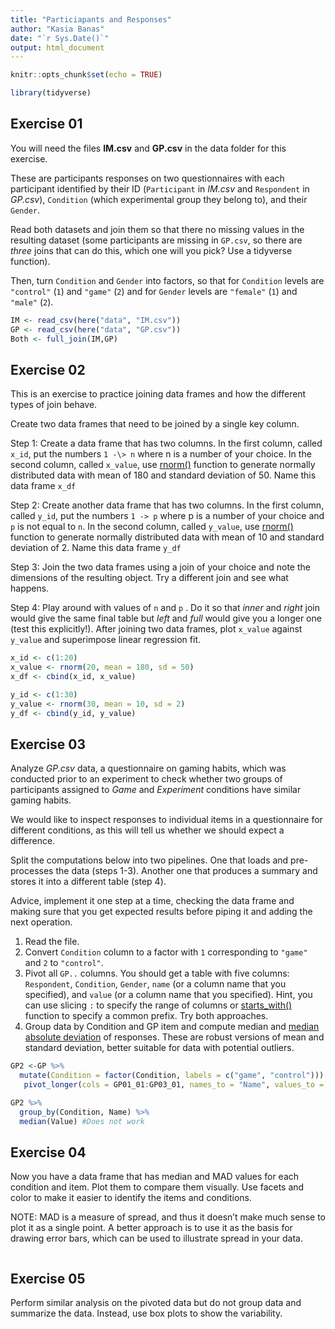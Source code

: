 ```yaml
---
title: "Particiapants and Responses"
author: "Kasia Banas"
date: "`r Sys.Date()`"
output: html_document
---
```


```r
knitr::opts_chunk$set(echo = TRUE)

library(tidyverse)

```

## Exercise 01

You will need the files **IM.csv** and **GP.csv** in the data folder for this exercise.

These are participants responses on two questionnaires with each participant identified by their ID (`Participant` in *IM.csv* and `Respondent` in *GP.csv*), `Condition` (which experimental group they belong to), and their `Gender`.

Read both datasets and join them so that there no missing values in the resulting dataset (some participants are missing in `GP.csv`, so there are *three* joins that can do this, which one will you pick? Use a tidyverse function).

Then, turn `Condition` and `Gender` into factors, so that for `Condition` levels are `"control"` (`1`) and `"game"` (`2`) and for `Gender` levels are `"female"` (`1`) and `"male"` (`2`).

```r
IM <- read_csv(here("data", "IM.csv"))
GP <- read_csv(here("data", "GP.csv"))
Both <- full_join(IM,GP)
```

## Exercise 02

This is an exercise to practice joining data frames and how the different types of join behave.

Create two data frames that need to be joined by a single key column.

Step 1: Create a data frame that has two columns. In the first column, called `x_id`, put the numbers `1 -\> n` where n is a number of your choice. In the second column, called `x_value`, use [rnorm()](https://stat.ethz.ch/R-manual/R-devel/library/stats/html/Normal.html) function to generate normally distributed data with mean of 180 and standard deviation of 50. Name this data frame `x_df`

Step 2: Create another data frame that has two columns. In the first column, called `y_id`, put the numbers `1 -> p` where p is a number of your choice and `p` is not equal to `n`. In the second column, called `y_value`, use [rnorm()](https://stat.ethz.ch/R-manual/R-devel/library/stats/html/Normal.html) function to generate normally distributed data with mean of 10 and standard deviation of 2. Name this data frame `y_df`

Step 3: Join the two data frames using a join of your choice and note the dimensions of the resulting object. Try a different join and see what happens.

Step 4: Play around with values of `n` and `p` . Do it so that *inner* and *right* join would give the same final table but *left* and *full* would give you a longer one (test this explicitly!). After joining two data frames, plot `x_value` against `y_value` and superimpose linear regression fit.

```r
x_id <- c(1:20)
x_value <- rnorm(20, mean = 180, sd = 50)
x_df <- cbind(x_id, x_value)

y_id <- c(1:30)
y_value <- rnorm(30, mean = 10, sd = 2)
y_df <- cbind(y_id, y_value)
```

## Exercise 03

Analyze *GP.csv* data, a questionnaire on gaming habits, which was conducted prior to an experiment to check whether two groups of participants assigned to *Game* and *Experiment* conditions have similar gaming habits.

We would like to inspect responses to individual items in a questionnaire for different conditions, as this will tell us whether we should expect a difference.

Split the computations below into two pipelines. One that loads and pre-processes the data (steps 1-3). Another one that produces a summary and stores it into a different table (step 4).

Advice, implement it one step at a time, checking the data frame and making sure that you get expected results before piping it and adding the next operation.

1.  Read the file.
2.  Convert `Condition` column to a factor with `1` corresponding to `"game"` and `2` to `"control"`.
3.  Pivot all `GP..` columns. You should get a table with five columns: `Respondent`, `Condition`, `Gender`, `name` (or a column name that you specified), and `value` (or a column name that you specified). Hint, you can use slicing `:` to specify the range of columns or [starts_with()](https://tidyselect.r-lib.org/reference/starts_with.html) function to specify a common prefix. Try both approaches.
4.  Group data by Condition and GP item and compute median and [median absolute deviation](https://stat.ethz.ch/R-manual/R-devel/library/stats/html/mad.html) of responses. These are robust versions of mean and standard deviation, better suitable for data with potential outliers.

```r
GP2 <-GP %>% 
  mutate(Condition = factor(Condition, labels = c("game", "control"))) %>%
   pivot_longer(cols = GP01_01:GP03_01, names_to = "Name", values_to = "Value")

GP2 %>% 
  group_by(Condition, Name) %>% 
  median(Value) #Does not work
```

## Exercise 04

Now you have a data frame that has median and MAD values for each condition and item. Plot them to compare them visually. Use facets and color to make it easier to identify the items and conditions.

NOTE: MAD is a measure of spread, and thus it doesn’t make much sense to plot it as a single point. A better approach is to use it as the basis for drawing error bars, which can be used to illustrate spread in your data.

```r

```

## Exercise 05

Perform similar analysis on the pivoted data but do not group data and summarize the data. Instead, use box plots to show the variability.

```r

```
